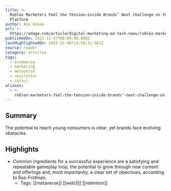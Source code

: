 ```yaml
---
title: >-
  Roblox Marketers Feel the Tension—inside Brands’ Next Challenge on the
  Platform
author: Asa Hiken
url: >-
  https://adage.com/article/digital-marketing-ad-tech-news/roblox-marketers-feel-tension-inside-brands-next-challenge-platform/2530996?utm_source=Sailthru&utm_medium=email&utm_campaign=Issue:%202023-11-29%20Retail%20Dive:%20Marketing%20%5Bissue:56888%5D&utm_term=Retail%20Dive:%20Marketing&adobe_mc=MCMID%3D74462904576804965891549014879022285326%7CMCORGID%3D138FFF2554E6E7220A4C98C6%2540AdobeOrg%7CTS%3D1701870389&CSAuthResp=1701870475717%3A0%3A5812690%3A150997699%3A24%3Asuccess%3A722C84FA7ED8B67616923D29AF465367
publishedOn: 2023-11-27T00:00:00.000Z
lastHighlightedOn: 2023-12-06T13:56:31.561Z
source: reader
category: articles
tags:
  - ecommerce
  - marketing
  - metaverse
  - newsletter
  - retail
aliases:
  - >-
    roblox-marketers-feel-the-tension—inside-brands’-next-challenge-on-the-platform
---
```

## Summary

The potential to reach young consumers is clear, yet brands face evolving obstacles.

## Highlights
- Common ingredients for a successful experience are a satisfying and repeatable gameplay loop, the potential to grow through new content and offerings and, most importantly, a clear set of objectives, according to Raz-Fridman.
    - Tags: [[metaverse]] [[web3]] [[retention]]
